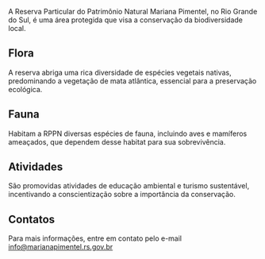 A Reserva Particular do Patrimônio Natural Mariana Pimentel, no Rio Grande do Sul, é uma área protegida que visa a conservação da biodiversidade local.

## Flora

A reserva abriga uma rica diversidade de espécies vegetais nativas, predominando a vegetação de mata atlântica, essencial para a preservação ecológica.

## Fauna

Habitam a RPPN diversas espécies de fauna, incluindo aves e mamíferos ameaçados, que dependem desse habitat para sua sobrevivência.

## Atividades

São promovidas atividades de educação ambiental e turismo sustentável, incentivando a conscientização sobre a importância da conservação.

## Contatos

Para mais informações, entre em contato pelo e-mail info@marianapimentel.rs.gov.br